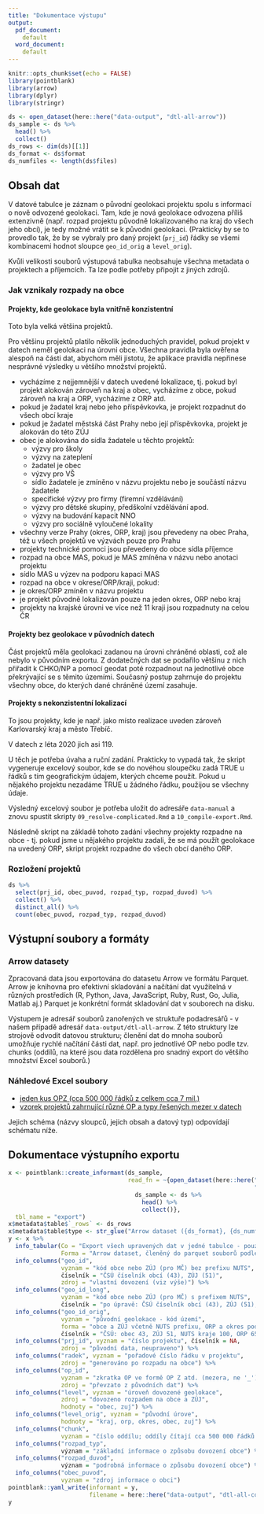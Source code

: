 ```yaml
---
title: "Dokumentace výstupu"
output: 
  pdf_document:
    default
  word_document:
    default
---
```


```r
knitr::opts_chunk$set(echo = FALSE)
library(pointblank)
library(arrow)
library(dplyr)
library(stringr)
```

```r
ds <- open_dataset(here::here("data-output", "dtl-all-arrow"))
ds_sample <- ds %>% 
  head() %>% 
  collect()
ds_rows <- dim(ds)[[1]]
ds_format <- ds$format
ds_numfiles <- length(ds$files)
```

## Obsah dat

V datové tabulce je záznam o původní geolokaci projektu spolu s informací o nově odvozené geolokaci. Tam, kde je nová geolokace odvozena příliš extenzivně (např. rozpad projektu původně lokalizovaného na kraj do všech jeho obcí), je tedy možné vrátit se k původní geolokaci. (Prakticky by se to provedlo tak, že by se vybraly pro daný projekt (`prj_id`) řádky se všemi kombinacemi hodnot sloupce `geo_id_orig` a `level_orig`).

Kvůli velikosti souborů výstupová tabulka neobsahuje všechna metadata o projektech a příjemcích. Ta lze podle potřeby připojit z jiných zdrojů.

### Jak vznikaly rozpady na obce

#### Projekty, kde geolokace byla vnitřně konzistentní

Toto byla velká většina projektů.

Pro většinu projektů platilo několik jednoduchých pravidel, pokud projekt v datech neměl geolokaci na úrovni obce. Všechna pravidla byla ověřena alespoň na části dat, abychom měli jistotu, že aplikace pravidla nepřinese nesprávné výsledky u většího množství projektů.

- vycházíme z nejjemnější v datech uvedené lokalizace, tj. pokud byl projekt alokován zároveň na kraj a obec, vycházíme z obce, pokud zároveň na kraj a ORP, vycházíme z ORP atd.
- pokud je žadatel kraj nebo jeho příspěvkovka, je projekt rozpadnut do všech obcí kraje
- pokud je žadatel městská část Prahy nebo její příspěvkovka, projekt je alokován do této ZÚJ
- obec je alokována do sídla žadatele u těchto projektů:
  - výzvy pro školy
  - výzvy na zateplení
  - žadatel je obec
  - výzvy pro VŠ
  - sídlo žadatele je zmíněno v názvu projektu nebo je součástí názvu žadatele
  - specifické výzvy pro firmy (firemní vzdělávání)
  - výzvy pro dětské skupiny, předškolní vzdělávání apod.
  - výzvy na budování kapacit NNO
  - výzvy pro sociálně vyloučené lokality
- všechny verze Prahy (okres, ORP, kraj) jsou převedeny na obec Praha, též u všech projektů ve výzvách pouze pro Prahu
- projekty technické pomoci jsou převedeny do obce sídla příjemce
- rozpad na obce MAS, pokud je MAS zmíněna v názvu nebo anotaci projektu
- sídlo MAS u výzev na podporu kapaci MAS
- rozpad na obce v okrese/ORP/kraji, pokud:
 - je okres/ORP zmíněn v názvu projektu
 - je projekt původně lokalizován pouze na jeden okres, ORP nebo kraj
- projekty na krajské úrovni ve více než 11 kraji jsou rozpadnuty na celou ČR

#### Projekty bez geolokace v původních datech

Část projektů měla geolokaci zadanou na úrovni chráněné oblasti, což ale nebylo v původním exportu. Z dodatečných dat se podařilo většinu z nich přiřadit k CHKO/NP a pomocí geodat poté rozpadnout na jednotlivé obce překrývající se s těmito územími. Současný postup zahrnuje do projektu všechny obce, do kterých dané chráněné území zasahuje.

#### Projekty s nekonzistentní lokalizací

To jsou projekty, kde je např. jako místo realizace uveden zároveň Karlovarský kraj a město Třebíč.

V datech z léta 2020 jich asi 119.

U těch je potřeba úvaha a ruční zadání. Prakticky to vypadá tak, že skript vygeneruje excelový soubor, kde se do novéhou sloupečku zadá TRUE u řádků s tím geografickým údajem, kterých chceme použít. Pokud u nějakého projektu nezadáme TRUE u žádného řádku, použijou se všechny údaje. 

Výsledný excelový soubor je potřeba uložit do adresáře `data-manual` a znovu spustit skripty `09_resolve-complicated.Rmd` a `10_compile-export.Rmd`. 

Následně skript na základě tohoto zadání všechny projekty rozpadne na obce - tj. pokud jsme u nějakého projektu zadali, že se má použít geolokace na uvedený ORP, skript projekt rozpadne do všech obcí daného ORP.

### Rozložení projektů

```r
ds %>% 
  select(prj_id, obec_puvod, rozpad_typ, rozpad_duvod) %>% 
  collect() %>% 
  distinct_all() %>% 
  count(obec_puvod, rozpad_typ, rozpad_duvod)
```


## Výstupní soubory a formáty

### Arrow datasety

Zpracovaná data jsou exportována do datasetu Arrow ve formátu Parquet. Arrow je knihovna pro efektivní skladování a načítání dat využitelná v různých prostředích (R, Python, Java, JavaScript, Ruby, Rust, Go, Julia, Matlab aj.) Parquet je konkrétní formát skladování dat v souborech na disku.

Výstupem je adresář souborů zanořených ve struktuře podadresářů - v našem případě adresář `data-output/dtl-all-arrow`. Z této struktury lze strojově odvodit datovou strukturu; členění dat do mnoha souborů umožňuje rychlé načítání části dat, např. pro jednotlivé OP nebo podle tzv. chunks (oddílů, na které jsou data rozdělena pro snadný export do většího množství Excel souborů.)

### Náhledové Excel soubory

- [jeden kus OPZ (cca 500 000 řádků z celkem cca 7 mil.)](opz-one-chunk.xlsx)
- [vzorek projektů zahrnující různé OP a typy řešených mezer v datech](sample_export.xlsx)

Jejich schéma (názvy sloupců, jejich obsah a datový typ) odpovídají schématu níže.

## Dokumentace výstupního exportu

```r
x <- pointblank::create_informant(ds_sample, 
                                  read_fn = ~{open_dataset(here::here("data-output",
                                                                      "dtl-all-arrow"))
                                    ds_sample <- ds %>% 
                                      head() %>% 
                                      collect()}, 
  tbl_name = "export")
x$metadata$table$`_rows` <- ds_rows
x$metadata$table$type <- str_glue("Arrow dataset ({ds_format}, {ds_numfiles} files)")
y <- x %>% 
  info_tabular(Co = "Export všech upravených dat v jedné tabulce - pouze kódy území, bez metadat o projektech a příjemcích",
               Forma = "Arrow dataset, členěný do parquet souborů podle OP, typu rozpadu, původu ID obce a oddílu pro export (chunk).") %>% 
  info_columns("geo_id", 
               vyznam = "kód obce nebo ZÚJ (pro MČ) bez prefixu NUTS", 
               číselník = "ČSÚ číselník obcí (43), ZÚJ (51)",
               zdroj = "vlastní dovození (viz výše)") %>% 
  info_columns("geo_id_long", 
               vyznam = "kód obce nebo ZÚJ (pro MČ) s prefixem NUTS",
               číselník = "po úpravě: ČSÚ číselník obcí (43), ZÚJ (51), NUTS kraje (100)") %>% 
  info_columns("geo_id_orig", 
               vyznam = "původní geolokace - kód území",
               forma = "obce a ZÚJ včetně NUTS prefixu, ORP a okres podle ČSÚ, kraj podle NUTS",
               číselník = "ČSÚ: obec 43, ZÚJ 51, NUTS kraje 100, ORP 65, okes 109") %>% 
  info_columns("prj_id", vyznam = "číslo projektu", číselník = NA,
               zdroj = "původní data, neupraveno") %>% 
  info_columns("radek", vyznam = "pořadové číslo řádku v projektu",
               zdroj = "generováno po rozpadu na obce") %>% 
  info_columns("op_id", 
               vyznam = "zkratka OP ve formě OP Z atd. (mezera, ne '_')",
               zdroj = "převzato z původních dat") %>% 
  info_columns("level", vyznam = "úroveň dovozené geolokace",
               zdroj = "dovozeno rozpadem na obce a ZÚJ",
               hodnoty = "obec, zuj") %>% 
  info_columns("level_orig", vyznam = "původní úrove", 
               hodnoty = "kraj, orp, okres, obec, zuj") %>% 
  info_columns("chunk", 
               vyznam = "číslo oddílu; oddíly čítají cca 500 000 řádků pro export do jednotlivých excelových souborů") %>% 
  info_columns("rozpad_typ", 
               význam = "základní informace o způsobu dovození obce") %>% 
  info_columns("rozpad_duvod",
               význam = "podrobná informace o způsobu dovození obce") %>% 
  info_columns("obec_puvod",
               vyznam = "zdroj informace o obci")
pointblank::yaml_write(informant = y, 
                       filename = here::here("data-output", "dtl-all-codebook.yml"))
y
```



